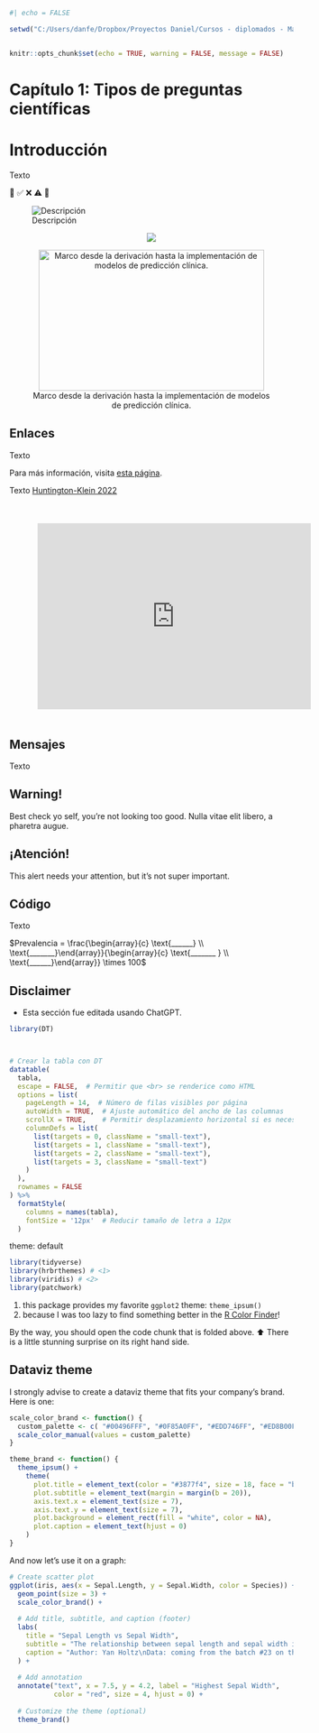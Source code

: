 ```r
#| echo = FALSE

setwd("C:/Users/danfe/Dropbox/Proyectos Daniel/Cursos - diplomados - Maestrias/Programa de autoformación en investigación y análisis de datos/PROGRAMA 2025")


knitr::opts_chunk$set(echo = TRUE, warning = FALSE, message = FALSE)
```

# Capítulo 1: Tipos de preguntas científicas

# Introducción {.unnumbered}

Texto

📌 ✅ ❌ ⚠️ 🚀

![Descripción](https://www.ejemplo.com/imagen.jpg)

::: {style="text-align: center;"}
![](fig/Articulo_cap1_1.png)
:::

::: {style="text-align: center;"}
![Marco desde la derivación hasta la implementación de modelos de predicción clínica.](fig/Articulo_cap1_8.png){width="400" height="250"}
:::

## Enlaces

Texto

Para más información, visita [esta página](https://www.ejemplo.com).

Texto [Huntington-Klein 2022](https://doi.org/10.1080/1350178X.2022.2088085)

::: {style="margin: 50px; text-align: center;"}
<iframe src="https://sta-679-s22.github.io/slides/07-dag-flow/#1" width="120%" height="330px" style="border: none;">

</iframe>
:::

## Mensajes

Texto

::: callout-warning
## Warning!

Best check yo self, you're not looking too good. Nulla vitae elit libero, a pharetra augue.
:::

::: callout-note
## ¡Atención!

This alert needs your attention, but it's not super important.
:::

## Código

Texto

$Prevalencia = \frac{\begin{array}{c} \text{______} \\ \text{_______}\end{array}}{\begin{array}{c} \text{_______ } \\ \text{______}\end{array}} \times 100$

## Disclaimer

-   Esta sección fue editada usando ChatGPT.

```r
library(DT)



# Crear la tabla con DT
datatable(
  tabla,
  escape = FALSE,  # Permitir que <br> se renderice como HTML
  options = list(
    pageLength = 14,  # Número de filas visibles por página
    autoWidth = TRUE,  # Ajuste automático del ancho de las columnas
    scrollX = TRUE,    # Permitir desplazamiento horizontal si es necesario
    columnDefs = list(
      list(targets = 0, className = "small-text"),  
      list(targets = 1, className = "small-text"), 
      list(targets = 2, className = "small-text"),
      list(targets = 3, className = "small-text")
    )
  ),
  rownames = FALSE
) %>%
  formatStyle(
    columns = names(tabla), 
    fontSize = '12px'  # Reducir tamaño de letra a 12px
  )
```

theme: default

```r
library(tidyverse) 
library(hrbrthemes) # <1>
library(viridis) # <2>
library(patchwork) 
```

1.  this package provides my favorite `ggplot2` theme: `theme_ipsum()`
2.  because I was too lazy to find something better in the [R Color Finder](https://r-graph-gallery.com/color-palette-finder)!

::: callout-note
By the way, you should open the code chunk that is folded above. ⬆️ There is a little stunning surprise on its right hand side.
:::

## Dataviz theme

I strongly advise to create a dataviz theme that fits your company's brand. Here is one:

```r
scale_color_brand <- function() {
  custom_palette <- c( "#00496FFF", "#0F85A0FF", "#EDD746FF", "#ED8B00FF", "#DD4124FF")
  scale_color_manual(values = custom_palette)
}

theme_brand <- function() {
  theme_ipsum() +
    theme(
      plot.title = element_text(color = "#3877f4", size = 18, face = "bold"),
      plot.subtitle = element_text(margin = margin(b = 20)),
      axis.text.x = element_text(size = 7),
      axis.text.y = element_text(size = 7),
      plot.background = element_rect(fill = "white", color = NA),
      plot.caption = element_text(hjust = 0)
    )
}
```

And now let's use it on a graph:

```r
# Create scatter plot
ggplot(iris, aes(x = Sepal.Length, y = Sepal.Width, color = Species)) +
  geom_point(size = 3) +
  scale_color_brand() +
  
  # Add title, subtitle, and caption (footer)
  labs(
    title = "Sepal Length vs Sepal Width",
    subtitle = "The relationship between sepal length and sepal width is very strong inside\neach species. It's worth noting that Setosa is very different, with a higher\nsepal width and lower sepal length on average",
    caption = "Author: Yan Holtz\nData: coming from the batch #23 on the 3rd of October"
  ) +
  
  # Add annotation
  annotate("text", x = 7.5, y = 4.2, label = "Highest Sepal Width", 
           color = "red", size = 4, hjust = 0) +
  
  # Customize the theme (optional)
  theme_brand()
```
